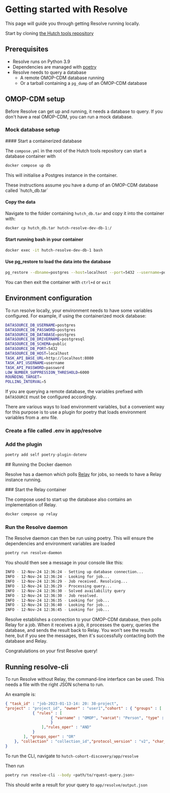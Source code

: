 
# Getting started with Resolve

This page will guide you through getting Resolve running locally.

Start by cloning [the Hutch tools repository](https://github.com/Health-Informatics-UoN/hutch-cohort-discovery)

## Prerequisites
- Resolve runs on Python 3.9
- Dependencies are managed with [poetry](https://python-poetry.org/)
- Resolve needs to query a database
  - A remote OMOP-CDM database running
  - Or a tarball containing a `pg_dump` of an OMOP-CDM database

## OMOP-CDM setup
Before Resolve can get up and running, it needs a database to query.
If you don't have a real OMOP-CDM, you can run a mock database.

### Mock database setup
<Steps>
#### Start a containerized database

The `compose.yml` in the root of the Hutch tools repository can start a database container with

```bash
docker compose up db
```

This will initialise a Postgres instance in the container.

<Callout type="info" >
These instructions assume you have a dump of an OMOP-CDM database called `hutch_db.tar`
</Callout>

#### Copy the data

Navigate to the folder containing `hutch_db.tar` and copy it into the container with:

```bash
docker cp hutch_db.tar hutch-resolve-dev-db-1:/
```

#### Start running bash in your container
```bash
docker exec -it hutch-resolve-dev-db-1 bash
```

#### Use pg_restore to load the data into the database

```bash
pg_restore --dbname=postgres --host=localhost --port=5432 --username=postgres --password hutch_db.tar
```

You can then exit the container with `ctrl+d` or `exit`
</Steps>

## Environment configuration
To run resolve locally, your environment needs to have some variables configured.
For example, if using the containerized mock database:

```sh
DATASOURCE_DB_USERNAME=postgres
DATASOURCE_DB_PASSWORD=postgres
DATASOURCE_DB_DATABASE=postgres
DATASOURCE_DB_DRIVERNAME=postgresql
DATASOURCE_DB_SCHEMA=public
DATASOURCE_DB_PORT=5432
DATASOURCE_DB_HOST=localhost
TASK_API_BASE_URL=http://localhost:8080
TASK_API_USERNAME=username
TASK_API_PASSWORD=password
LOW_NUMBER_SUPPRESSION_THRESHOLD=6000
ROUNDING_TARGET=
POLLING_INTERVAL=5
```

If you are querying a remote database, the variables prefixed with `DATASOURCE` must be configured accordingly.

There are various ways to load environment variables, but a convenient way for this purpose is to use a plugin for poetry that loads environment variables from a .env file.
<Steps>
### Create a file called .env in app/resolve


### Add the plugin

```bash
poetry add self poetry-plugin-dotenv
```
</Steps>
## Running the Docker daemon

Resolve has a daemon which polls [Relay](/relay) for jobs, so needs to have a Relay instance running.

<Steps>
### Start the Relay container

The compose used to start up the database also contains an implementation of Relay.

```bash
docker compose up relay
```

### Run the Resolve daemon

The Resolve daemon can then be run using poetry. This will ensure the dependencies and environment variables are loaded

```bash
poetry run resolve-daemon
```

You should then see a message in your console like this:

```bash
INFO - 12-Nov-24 12:36:24 - Setting up database connection...
INFO - 12-Nov-24 12:36:24 - Looking for job...
INFO - 12-Nov-24 12:36:29 - Job received. Resolving...
INFO - 12-Nov-24 12:36:29 - Processing query...
INFO - 12-Nov-24 12:36:30 - Solved availability query
INFO - 12-Nov-24 12:36:30 - Job resolved.
INFO - 12-Nov-24 12:36:35 - Looking for job...
INFO - 12-Nov-24 12:36:40 - Looking for job...
INFO - 12-Nov-24 12:36:45 - Looking for job...
```

Resolve establishes a connection to your OMOP-CDM database, then polls Relay for a job.
When it receives a job, it processes the query, queries the database, and sends the result back to Relay.
You won't see the results here, but if you see the messages, then it's successfully contacting both the database and Relay.

</Steps>

<Callout emoji="🎉">
Congratulations on your first Resolve query!
</Callout>


## Running resolve-cli

To run Resolve without Relay, the command-line interface can be used.
This needs a file with the right JSON schema to run.

An example is:

```json
{ "task_id" : "job-2023-01-13-14: 20: 38-project",
"project" : "project_id", "owner" : "user1","cohort" : { "groups" : [
            { "rules" : [
                    { "varname" : "OMOP", "varcat": "Person", "type" : "TEXT", "oper" : "=", "value" : "8507"
                    }
                ],"rules_oper" : "AND"
            }
        ], "groups_oper" : "OR"
    }, "collection" : "collection_id","protocol_version" : "v2", "char_salt" : "salt","uuid" : "unique_id"
}
```

To run the CLI, navigate to `hutch-cohort-discovery/app/resolve`

Then run

```bash
poetry run resolve-cli --body <path/to/rquest-query.json>
```

This should write a result for your query to `app/resolve/output.json`



